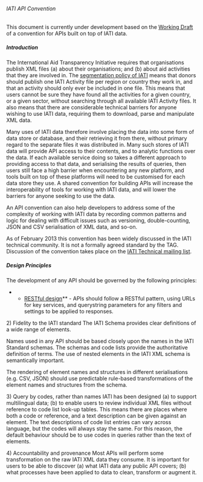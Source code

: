 ====== IATI API Convention ======

This document is currently under development based on the [[https://docs.google.com/document/d/1gxvmYZSDXBTSMAU16bxfFd-hn1lYVY1c2olkXbuPBj4/edit|Working Draft]] of a convention for APIs built on top of IATI data. 

===== Introduction =====
The International Aid Transparency Initiative requires that organisations publish XML files (a) about their organisations; and (b) about aid activities that they are involved in. The [[http://iatistandard.org/guides/data-considerations/segmenting-your-data|segmentation policy of IATI]] means that donors should publish one IATI Activity file per region or country they work in, and that an activity should only ever be included in one file. This means that users cannot be sure they have found all the activities for a given country, or a given sector, without searching through all available IATI Activity files. It also means that there are considerable technical barriers for anyone wishing to use IATI data, requiring them to download, parse and manipulate XML data. 

Many uses of IATI data therefore involve placing the data into some form of data store or database, and their retrieving it from there, without primary regard to the separate files it was distributed in. Many such stores of IATI data will provide API access to their contents, and to analytic functions over the data. If each available service doing so takes a different approach to providing access to that data, and serialising the results of queries, then users still face a high barrier when encountering any new platform, and tools built on top of these platforms will need to be customised for each data store they use. A shared convention for building APIs  will increase the interoperability of tools for working with IATI data, and will lower the barriers for anyone seeking to use the data. 

An API convention can also help developers to address some of the complexity of working with IATI data by recording common patterns and logic for dealing with difficult issues such as versioning, double-counting, JSON and CSV serialisation of XML data, and so-on. 

As of February 2013 this convention has been widely discussed in the IATI technical community. It is not a formally agreed standard by the TAG. Discussion of the convention takes place on the [[community:mailing list|IATI Technical mailing list]].

===== Design Principles =====
The development of any API should be governed by the following principles:

**[[w>Representational_state_transfer|RESTful design]]** - APIs should follow a RESTful pattern, using URLs for key services, and querystring parameters for any filters and settings to be applied to responses. 

2) Fidelity to the IATI standard
The IATI Schema provides clear definitions of a wide range of elements.

Names used in any API should be based closely upon the names in the IATI Standard schemas. The schemas and code lists provide the authoritative definition of terms. The use of nested elements in the IATI XML schema is semantically important.

The rendering of element names and structures in different serialisations (e.g. CSV, JSON) should use predictable rule-based transformations of the element names and structures from the schema. 

3) Query by codes, rather than names
IATI has been designed (a) to support multilingual data; (b) to enable users to review individual XML files without reference to code list look-up tables. This means there are places where both a code or reference, and a text description can be given against an element. The text descriptions of code list entries can vary across language, but the codes will always stay the same. For this reason, the default behaviour should be to use codes in queries rather than the text of elements. 

4) Accountability and provenance
Most APIs will perform some transformation on the raw IATI XML data they consume. It is important for users to be able to discover (a) what IATI data any public API covers; (b) what processes have been applied to data to clean, transform or augment it. 